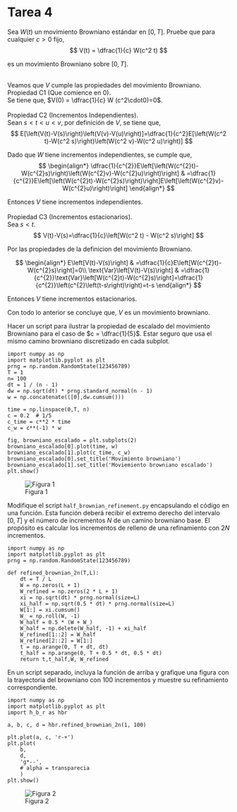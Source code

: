 # Tarea 4

::: {#exr-1}

Sea $W(t)$ un movimiento Browniano estándar en $[0,T]$. Pruebe que para cualquier $c>0$ fijo, 
$$
V(t) = \dfrac{1}{c} W(c^2 t)
$$

es un movimiento Browniano sobre $[0,T]$. 
:::

:::{.proof}
\
Veamos que $V$ cumple las propiedades del movimiento Browniano.\ 
\
Propiedad C1 (Que comience en 0).\
Se tiene que, $V(0) = \dfrac{1}{c} W (c^2\cdot0)=0$.\
\
Propiedad C2 (Incrementos Independientes).\
Sean $s<t<u<v$, por definición de $V$, se tiene que,
$$
E[\left(V(t)-V(s)\right)\left(V(v)-V(u)\right)]=\dfrac{1}{c^2}E[\left(W(c^2 t)-W(c^2 s)\right)\left(W(c^2 v)-W(c^2 u)\right)]
$$ 

Dado que $W$ tiene incrementos independientes, se cumple que,
$$
\begin{align*}
\dfrac{1}{c^{2}}E\left[\left(W(c^{2}t)-W(c^{2}s)\right)\left(W(c^{2}v)-W(c^{2}u)\right)\right] & =\dfrac{1}{c^{2}}E\left[\left(W(c^{2}t)-W(c^{2}s)\right)\right]E\left[\left(W(c^{2}v)-W(c^{2}u)\right)\right]
\end{align*}
$$

Entonces $V$ tiene incrementos independientes.\
\
Propiedad C3 (Incrementos estacionarios).\
Sea $s<t$. 
$$
V(t)-V(s)=\dfrac{1}{c}\left[W(c^2 t) - W(c^2 s)\right]
$$

Por las propiedades de la definicion del movimiento Browniano.

$$
\begin{align*}
E\left[V(t)-V(s)\right] & =\dfrac{1}{c}E\left[W(c^{2}t)-W(c^{2}s)\right]=0\\
\text{Var}\left[V(t)-V(s)\right] & =\dfrac{1}{c^{2}}\text{Var}\left[W(c^{2}t)-W(c^{2}s)\right]=\dfrac{1}{c^{2}}\left(c^{2}\left(t-s\right)\right)=t-s
\end{align*}
$$

Entonces $V$ tiene incrementos estacionarios. 

Con todo lo anterior se concluye que, $V$ es un movimiento browniano.
:::

::: {#exr-2}
Hacer un script para ilustrar la propiedad de escalado del movimiento Browniano para el caso de $c = \dfrac{1}{5}$. Estar seguro que usa el mismo camino browniano discretizado en cada subplot.
:::

```.python
import numpy as np
import matplotlib.pyplot as plt
prng = np.random.RandomState(123456789)
T = 1  
n= 100  
dt = 1 / (n - 1)
dw = np.sqrt(dt) * prng.standard_normal(n - 1) 
w = np.concatenate(([0],dw.cumsum()))

time = np.linspace(0,T, n)
c = 0.2  # 1/5
c_time = c**2 * time  
c_w = c**(-1) * w  

fig, browniano_escalado = plt.subplots(2)
browniano_escalado[0].plot(time, w)
browniano_escalado[1].plot(c_time, c_w)
browniano_escalado[0].set_title('Movimiento browniano')
browniano_escalado[1].set_title('Moviemiento browniano escalado')
plt.show()

```
![Figura 1](Figure_T4-1.png)


::: {#exr-3}

Modifique el script `half_brownian_refinement.py` encapsulando el código en una función. Esta función deberá recibir el extremo derecho del intervalo $[0, T]$ y el número de incrementos $N$ de un camino browniano base. El propósito es calcular los incrementos de relleno de una refinamiento con $2N$ incrementos. 
:::

```.python
import numpy as np
import matplotlib.pyplot as plt
prng = np.random.RandomState(123456789)

def refined_brownian_2n(T,L):
    dt = T / L
    W = np.zeros(L + 1)
    W_refined = np.zeros(2 * L + 1)
    xi = np.sqrt(dt) * prng.normal(size=L)
    xi_half = np.sqrt(0.5 * dt) * prng.normal(size=L)
    W[1:] = xi.cumsum()
    W_ = np.roll(W, -1)
    W_half = 0.5 * (W + W_)
    W_half = np.delete(W_half, -1) + xi_half
    W_refined[1::2] = W_half
    W_refined[2::2] = W[1:]
    t = np.arange(0, T + dt, dt)
    t_half = np.arange(0, T + 0.5 * dt, 0.5 * dt)
    return t,t_half,W, W_refined

```

::: {#exr-4}

En un script separado, incluya la función de arriba y grafique una figura con la trayectoria del browniano con 100 incrementos y muestre su refinamiento correspondiente.
:::

````.python
import numpy as np
import matplotlib.pyplot as plt
import h_b_r as hbr

a, b, c, d = hbr.refined_brownian_2n(1, 100)

plt.plot(a, c, 'r-+')
plt.plot(
    b,
    d,
    'g*--',
    # alpha = transparecia
    )
plt.show()
````
![Figura 2](Figure_2_T4.png)